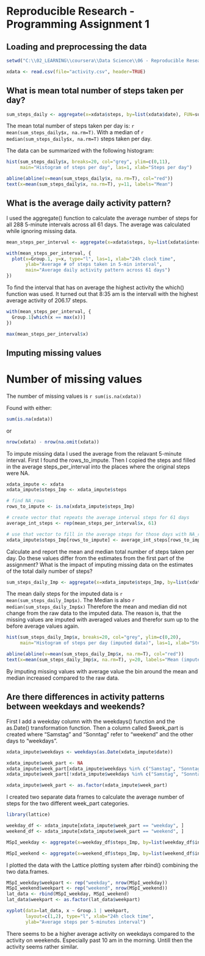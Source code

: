 Reproducible Research - Programming Assignment 1
================================================

## Loading and preprocessing the data
```r
setwd("C:\\02_LEARNING\\coursera\\Data Science\\06 - Reproducible Research\\Assignment1")

xdata <- read.csv(file="activity.csv", header=TRUE)
```


## What is mean total number of steps taken per day?
```r
sum_steps_daily <- aggregate(x=xdata$steps, by=list(xdata$date), FUN=sum)
```
The mean total number of steps taken per day is: `r mean(sum_steps_daily$x, na.rm=T)`.
With a median of `r median(sum_steps_daily$x, na.rm=T)` steps taken per day.

The data can be summarized with the following histogram:
```r
hist(sum_steps_daily$x, breaks=20, col="grey", ylim=c(0,11),
     main="Histogram of steps per day", las=1, xlab="Steps per day")

abline(abline(v=mean(sum_steps_daily$x, na.rm=T), col="red"))
text(x=mean(sum_steps_daily$x, na.rm=T), y=11, labels="Mean")
```

## What is the average daily activity pattern?
I used the aggregate() function to calculate the average number of steps for all 288 5-minute intervals across all 61 days. The average was calculated while ignoring missing data.

```r
mean_steps_per_interval <- aggregate(x=xdata$steps, by=list(xdata$interval), FUN=function(x) {mean(x, na.rm=T)})
```

```r
with(mean_steps_per_interval, {
  plot(x=Group.1, y=x, type="l", las=1, xlab="24h clock time",
       ylab="Average # of steps taken in 5-min interval",
       main="Average daily activity pattern across 61 days")
})

```

To find the interval that has on average the highest activity the which() function was used.
It turned out that 8:35 am is the intervall with the highest average activity of 206.17 steps.
```r
with(mean_steps_per_interval, {
  Group.1[which(x == max(x))]
})

max(mean_steps_per_interval$x)
```

## Imputing missing values

# Number of missing values
The number of missing values is `r sum(is.na(xdata))`

Found with either:
```r
sum(is.na(xdata))
```
or
```r
nrow(xdata) - nrow(na.omit(xdata))
```

To impute missing data I used the average from the relavant 5-minute interval. First I found the rows_to_impute. Then I copied the steps and filled in the average steps_per_interval into the places where the original steps were NA.
```r
xdata_impute <- xdata
xdata_impute$steps_Imp <- xdata_impute$steps

# find NA_rows
rows_to_impute <- is.na(xdata_impute$steps_Imp)

# create vector that repeats the average interval steps for 61 days
average_int_steps <- rep(mean_steps_per_interval$x, 61)

# use that vector to fill in the average steps for those days with NA_rows only
xdata_impute$steps_Imp[rows_to_impute] <- average_int_steps[rows_to_impute]
```

Calculate and report the mean and median total number of steps taken per day. Do these values differ from the estimates from the first part of the assignment? What is the impact of imputing missing data on the estimates of the total daily number of steps?

```r
sum_steps_daily_Imp <- aggregate(x=xdata_impute$steps_Imp, by=list(xdata_impute$date), FUN=sum)
```

The mean daily steps for the imputed data is `r mean(sum_steps_daily_Imp$x)`. The Median is also `r median(sum_steps_daily_Imp$x)` Therefore the mean and median did not change from the raw data to the imputed data. The reason is, that the missing values are imputed with averaged values and therefor sum up to the before average values again.

```r
hist(sum_steps_daily_Imp$x, breaks=20, col="grey", ylim=c(0,20),
     main="Histogram of steps per day (imputed data)", las=1, xlab="Steps per day")

abline(abline(v=mean(sum_steps_daily_Imp$x, na.rm=T), col="red"))
text(x=mean(sum_steps_daily_Imp$x, na.rm=T), y=20, labels="Mean (imputed data)")
```

By imputing missing values with average value the bin around the mean and median increased compared to the raw data.


## Are there differences in activity patterns between weekdays and weekends?

First I add a weekday column with the weekdays() function and the as.Date() transformation function. Then a column called $week_part is created where "Samstag" and "Sonntag" refer to "weekend" and the other days to "weekdays".

```r
xdata_impute$weekdays <- weekdays(as.Date(xdata_impute$date))

xdata_impute$week_part <- NA
xdata_impute$week_part[xdata_impute$weekdays %in% c("Samstag", "Sonntag")] <- "weekend"
xdata_impute$week_part[!xdata_impute$weekdays %in% c("Samstag", "Sonntag")] <- "weekday"

xdata_impute$week_part <- as.factor(xdata_impute$week_part)
```

I created two separate data frames to calculate the average number of steps for the two different week_part categories.
```r
library(lattice)

weekday_df <- xdata_impute[xdata_impute$week_part == "weekday", ]
weekend_df <- xdata_impute[xdata_impute$week_part == "weekend", ]

MSpI_weekday <- aggregate(x=weekday_df$steps_Imp, by=list(weekday_df$interval), FUN=function(x) {mean(x, na.rm=T)})

MSpI_weekend <- aggregate(x=weekend_df$steps_Imp, by=list(weekend_df$interval), FUN=function(x) {mean(x, na.rm=T)})
```

I plotted the data with the Lattice plotting system after rbind() combining the two data.frames.

```r
MSpI_weekday$weekpart <- rep("weekday", nrow(MSpI_weekday))
MSpI_weekend$weekpart <- rep("weekend", nrow(MSpI_weekend))
lat_data <- rbind(MSpI_weekday, MSpI_weekend)
lat_data$weekpart <- as.factor(lat_data$weekpart)
```

```r

xyplot(data=lat_data, x ~ Group.1 | weekpart, 
       layout=c(1,2), type="l", xlab="24h clock time",
       ylab="Average steps per 5-minutes interval")
```

There seems to be a higher average activity on weekdays compared to the activity on weekends. Especially past 10 am in the morning. Untill then the activity seems rather similar.